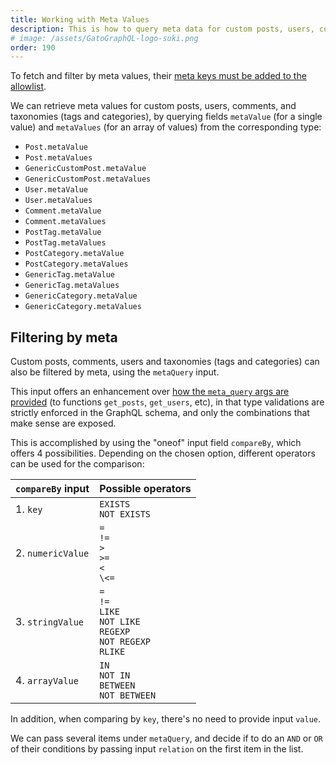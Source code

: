 ```yaml
---
title: Working with Meta Values
description: This is how to query meta data for custom posts, users, comments, and taxonomies (tags and categories) from the GraphQL schema.
# image: /assets/GatoGraphQL-logo-suki.png
order: 190
---
```


<Banner type="important">

To fetch and filter by meta values, their [meta keys must be added to the allowlist](/guides/config/querying-by-meta-values).

</Banner>

We can retrieve meta values for custom posts, users, comments, and taxonomies (tags and categories), by querying fields `metaValue` (for a single value) and `metaValues` (for an array of values) from the corresponding type:

- `Post.metaValue`
- `Post.metaValues`
- `GenericCustomPost.metaValue`
- `GenericCustomPost.metaValues`
- `User.metaValue`
- `User.metaValues`
- `Comment.metaValue`
- `Comment.metaValues`
- `PostTag.metaValue`
- `PostTag.metaValues`
- `PostCategory.metaValue`
- `PostCategory.metaValues`
- `GenericTag.metaValue`
- `GenericTag.metaValues`
- `GenericCategory.metaValue`
- `GenericCategory.metaValues`

## Filtering by meta

Custom posts, comments, users and taxonomies (tags and categories) can also be filtered by meta, using the `metaQuery` input.

This input offers an enhancement over [how the `meta_query` args are provided](https://developer.wordpress.org/reference/classes/wp_meta_query/) (to functions `get_posts`, `get_users`, etc), in that type validations are strictly enforced in the GraphQL schema, and only the combinations that make sense are exposed.

This is accomplished by using the "oneof" input field `compareBy`, which offers 4 possibilities. Depending on the chosen option, different operators can be used for the comparison:

| `compareBy` input | Possible operators |
| --- | --- |
| 1. `key` | `EXISTS`<br/>`NOT EXISTS` |
| 2. `numericValue` | `=`<br/>`!=`<br/>`>`<br/>`>=`<br/>`<`<br/>`\<=` |
| 3. `stringValue` | `=`<br/>`!=`<br/>`LIKE`<br/>`NOT LIKE`<br/>`REGEXP`<br/>`NOT REGEXP`<br/>`RLIKE` |
| 4. `arrayValue` | `IN`<br/>`NOT IN`<br/>`BETWEEN`<br/>`NOT BETWEEN` |

In addition, when comparing by `key`, there's no need to provide input `value`.

We can pass several items under `metaQuery`, and decide if to do an `AND` or `OR` of their conditions by passing input `relation` on the first item in the list.
